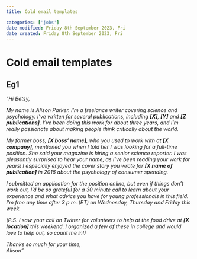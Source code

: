 ```yaml
---
title: Cold email templates

categories: ['jobs']
date modified: Friday 8th September 2023, Fri
date created: Friday 8th September 2023, Fri
---
```


# Cold email templates




## Eg1
"_Hi Betsy,_

_My name is Alison Parker. I'm a freelance writer covering science and psychology. I've written for several publications, including **[X]**, **[Y]** and **[Z publications]**. I've been doing this work for about three years, and I'm really passionate about making people think critically about the world._

_My former boss, **[X boss' name]**, who you used to work with at **[X company]**, mentioned you when I told her I was looking for a full-time position. She said your magazine is hiring a senior science reporter. I was pleasantly surprised to hear your name, as I've been reading your work for years! I especially enjoyed the cover story you wrote for **[X name of publication]** in 2016 about the psychology of consumer spending._

_I submitted an application for the position online, but even if things don't work out, I'd be so grateful for a 30 minute call to learn about your experience and what advice you have for young professionals in this field. I'm free any time after 3 p.m. (ET) on Wednesday, Thursday and Friday this week._

_(P.S. I saw your call on Twitter for volunteers to help at the food drive at **[X location]** this weekend. I organized a few of these in college and would love to help out, so count me in!)_

_Thanks so much for your time,_  
_Alison"_